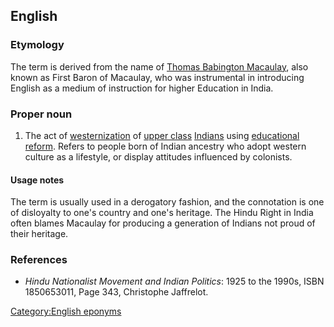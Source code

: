 ==English==

===Etymology===
The term is derived from the name of [[w:Thomas Babington Macaulay|Thomas Babington Macaulay]], also known as First Baron of Macaulay, who was instrumental in introducing English as a medium of instruction for higher Education in India.

===Proper noun===
{{en-proper noun}}

# {{context|derogatory|lang=en}} The act of [[westernization]] of [[upper class]] [[Indian]]s using [[educational]] [[reform]]. Refers to people born of Indian ancestry who adopt western culture as a lifestyle, or display attitudes influenced by colonists.

====Usage notes====
The term is usually used in a derogatory fashion, and the connotation is one of disloyalty to one's country and one's heritage. The Hindu Right in India often blames Macaulay for producing a generation of Indians not proud of their heritage.

===References===
* ''Hindu Nationalist Movement and Indian Politics'': 1925 to the 1990s, ISBN 1850653011, Page 343, Christophe Jaffrelot.

[[Category:English eponyms]]